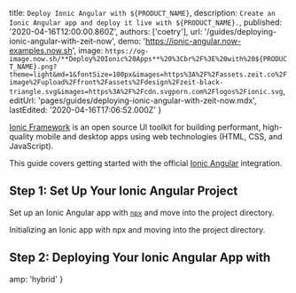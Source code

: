 
  title: `Deploy Ionic Angular with ${PRODUCT_NAME}`,
  description: `Create an Ionic Angular app and deploy it live with ${PRODUCT_NAME}.`,
  published: '2020-04-16T12:00:00.860Z',
  authors: ['coetry'],
  url: '/guides/deploying-ionic-angular-with-zeit-now',
  demo: 'https://ionic-angular.now-examples.now.sh',
  image: `https://og-image.now.sh/**Deploy%20Ionic%20Apps**%20%3Cbr%2F%3E%20with%20${PRODUCT_NAME}.png?theme=light&md=1&fontSize=100px&images=https%3A%2F%2Fassets.zeit.co%2Fimage%2Fupload%2Ffront%2Fassets%2Fdesign%2Fzeit-black-triangle.svg&images=https%3A%2F%2Fcdn.svgporn.com%2Flogos%2Fionic.svg`,
  editUrl: 'pages/guides/deploying-ionic-angular-with-zeit-now.mdx',
  lastEdited: '2020-04-16T17:06:52.000Z'
}

[Ionic Framework](https://ionicframework.com/docs/intro) is an open source UI toolkit for building performant, high-quality mobile and desktop apps using web technologies (HTML, CSS, and JavaScript).

This guide covers getting started with the official [Ionic Angular](https://ionicframework.com/docs/angular/overview) integration.

## Step 1: Set Up Your Ionic Angular Project

Set up an Ionic Angular app with [`npx`](https://www.npmjs.com/package/npx) and move into the project directory.

<Snippet dark text="npx ionic start [project-name] conference --type angular && cd [project-name]" />
<Caption>Initializing an Ionic app with <Link href="https://www.npmjs.com/package/npx">npx</Link> and moving into the project directory.</Caption>

## Step 2: Deploying Your Ionic Angular App with <NameWrapper name={PRODUCT_NAME} />

<DeploySection meta={meta} />


  amp: 'hybrid'
}
